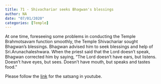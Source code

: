 ```yaml
---
title: 71 - Shivachariar seeks Bhagwan's blessings 
author: NA
date: "07/01/2020"
categories: [Temple]
---
```

At one time, foreseeing some problems in conducting the Temple Brahmotsavam function smoothly, the Temple Shivachariar sought Bhagwan's blessings. Bhagwan advised him to seek blessings and help of Sri.Arunachaleshwara. When the priest said that the Lord doesn't speak, Bhagwan corrected him by saying, "The Lord doesn't have ears, but listens. Doesn't have eyes, but sees. Doesn't have mouth, but speaks and tastes food."
 
Please follow the [link](https://youtu.be/pw6zlcrN77A?si=KSjoBjADtunYS-NF) for the satsang in youtube.
